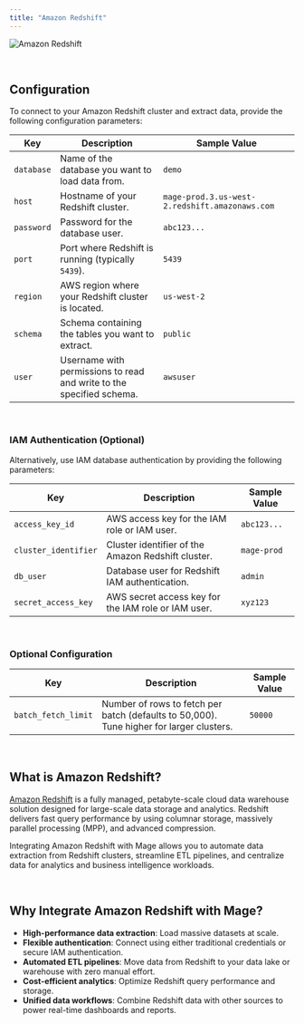 ```yaml
---
title: "Amazon Redshift"
---
```


![Amazon Redshift](https://user-images.githubusercontent.com/78053898/198753538-2d606c3a-f6b0-472a-b0b3-c16086f256fc.png)

<br/>

## Configuration

To connect to your Amazon Redshift cluster and extract data, provide the following configuration parameters:

| Key              | Description                                                                                   | Sample Value                                      |
| ---------------- | --------------------------------------------------------------------------------------------- | ------------------------------------------------ |
| `database`       | Name of the database you want to load data from.                                               | `demo`                                           |
| `host`           | Hostname of your Redshift cluster.                                                             | `mage-prod.3.us-west-2.redshift.amazonaws.com`    |
| `password`       | Password for the database user.                                                                | `abc123...`                                       |
| `port`           | Port where Redshift is running (typically `5439`).                                             | `5439`                                            |
| `region`         | AWS region where your Redshift cluster is located.                                             | `us-west-2`                                       |
| `schema`         | Schema containing the tables you want to extract.                                              | `public`                                          |
| `user`           | Username with permissions to read and write to the specified schema.                           | `awsuser`                                         |

<br/>

### IAM Authentication (Optional)

Alternatively, use IAM database authentication by providing the following parameters:

| Key               | Description                                                                                   | Sample Value |
| ----------------- | --------------------------------------------------------------------------------------------- | ------------ |
| `access_key_id`    | AWS access key for the IAM role or IAM user.                                                   | `abc123...`  |
| `cluster_identifier` | Cluster identifier of the Amazon Redshift cluster.                                          | `mage-prod`  |
| `db_user`         | Database user for Redshift IAM authentication.                                                 | `admin`      |
| `secret_access_key` | AWS secret access key for the IAM role or IAM user.                                           | `xyz123`     |

<br/>

### Optional Configuration

| Key               | Description                                                                                   | Sample Value |
| ----------------- | --------------------------------------------------------------------------------------------- | ------------ |
| `batch_fetch_limit` | Number of rows to fetch per batch (defaults to 50,000). Tune higher for larger clusters.     | `50000`      |

<br/>

## What is Amazon Redshift?

[Amazon Redshift](https://aws.amazon.com/redshift/) is a fully managed, petabyte-scale cloud data warehouse solution designed for large-scale data storage and analytics. Redshift delivers fast query performance by using columnar storage, massively parallel processing (MPP), and advanced compression.

Integrating Amazon Redshift with Mage allows you to automate data extraction from Redshift clusters, streamline ETL pipelines, and centralize data for analytics and business intelligence workloads.

<br/>

## Why Integrate Amazon Redshift with Mage?

- **High-performance data extraction**: Load massive datasets at scale.
- **Flexible authentication**: Connect using either traditional credentials or secure IAM authentication.
- **Automated ETL pipelines**: Move data from Redshift to your data lake or warehouse with zero manual effort.
- **Cost-efficient analytics**: Optimize Redshift query performance and storage.
- **Unified data workflows**: Combine Redshift data with other sources to power real-time dashboards and reports.

<br/>
